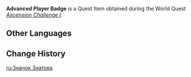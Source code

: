 {{Item Infobox
|id           = 339902
|image        = Item Advanced Player Badge.png
|type         = Quest Items
|group        = Player Badges
|quality      = 4
|description  = Those who play [[Genius Invokation TCG]] often and complete the Advanced Player Trial match will obtain this Player Badge.<br />Many are those who become players, but the vast majority treat the game as a sort of pastime, and so those who become Advanced Players are few and far between.<br />Even games do provide the dedicated with unique rewards.
|source1      = [[Ascension Challenge I]]
|memento      = Yes
}}
'''Advanced Player Badge''' is a Quest Item obtained during the World Quest ''[[Ascension Challenge I]]''.

==Other Languages==
{{Other Languages|default_hidden=1
|en      = Advanced Player Badge
|zhs     = 高级牌手徽章
|zhs_rm  = Gāojí Páishǒu Huīzhāng
|zht     = 高級牌手徽章
|zht_rm  = Gāojí Páishǒu Huīzhāng
|ja      = 上級プレイヤーメダル
|ja_rm   = Joukyuu Pureiyaa Medaru
|ko      = 상급 플레이어 배지
|es      = Medalla de {{MC|invocador experimentado|invocadora experimentada}}
|fr      = Badge de {{MC|joueur avancé|joueuse avancée}}
|ru      = Значок Знатока
|th      = ตราผู้เล่นระดับสูง
|th_rm   = 
|vi      = Huy Hiệu Bài Thủ Cao Cấp
|de      = Kartenspielwappen – Fortgeschrittener
|id      = Lencana Pemain Tingkat Tinggi
|pt      = Emblema de Jogador Avançado
|tr      = Gelişmiş Oyuncu Rozeti
|it      = Distintivo del giocatore avanzato
<!--
|zh_tl   = 
|ja_tl   = 
|ko_tl   = 
|es_tl   = 
|fr_tl   = 
|ru_tl   = 
|th_tl   = 
|vi_tl   = 
|de_tl   = 
|id_tl   = 
|pt_tl   = 
|tr_tl   = 
|it_tl   = 
-->
}}

==Change History==
{{Change History|3.3}}

[[ru:Значок Знатока]]